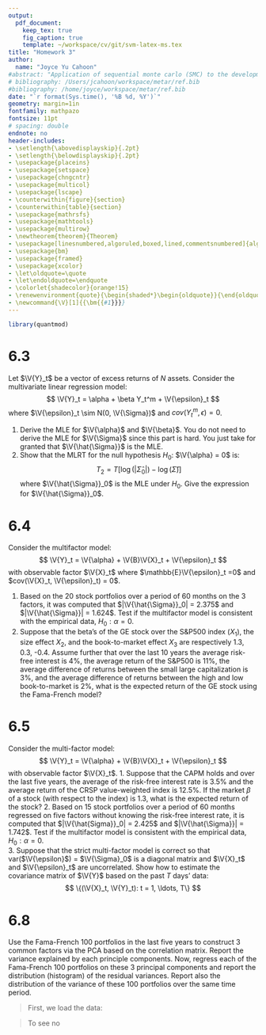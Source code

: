 ```yaml
---
output: 
  pdf_document:
    keep_tex: true
    fig_caption: true
    template: ~/workspace/cv/git/svm-latex-ms.tex
title: "Homework 3"
author: 
  name: "Joyce Yu Cahoon"
#abstract: "Application of sequential monte carlo (SMC) to the development of IM plausibility functions for the Nile."
# bibliography: /Users/jcahoon/workspace/metar/ref.bib
#bibliography: /home/joyce/workspace/metar/ref.bib
date: "`r format(Sys.time(), '%B %d, %Y')`"
geometry: margin=1in
fontfamily: mathpazo
fontsize: 11pt
# spacing: double
endnote: no
header-includes:
- \setlength{\abovedisplayskip}{.2pt}
- \setlength{\belowdisplayskip}{.2pt}
- \usepackage{placeins}
- \usepackage{setspace}
- \usepackage{chngcntr}
- \usepackage{multicol}
- \usepackage{lscape}
- \counterwithin{figure}{section}
- \counterwithin{table}{section}
- \usepackage{mathrsfs}
- \usepackage{mathtools}
- \usepackage{multirow}
- \newtheorem{theorem}{Theorem}
- \usepackage[linesnumbered,algoruled,boxed,lined,commentsnumbered]{algorithm2e} 
- \usepackage{bm}
- \usepackage{framed}
- \usepackage{xcolor}
- \let\oldquote=\quote
- \let\endoldquote=\endquote
- \colorlet{shadecolor}{orange!15}
- \renewenvironment{quote}{\begin{shaded*}\begin{oldquote}}{\end{oldquote}\end{shaded*}}
- \newcommand{\V}[1]{{\bm{{#1}}}}
--- 
```


```r
library(quantmod)
```
# 6.3 
Let $\V{Y}_t$ be a vector of excess returns of $N$ assets. Consider the multivariate linear regression model: 
$$
\V{Y}_t = \alpha + \beta Y_t^m + \V{\epsilon}_t
$$
where $\V{\epsilon}_t \sim N(0, \V{\Sigma})$ and $cov(Y_t^m, \epsilon) = 0$. 

1. Derive the MLE for $\V{\alpha}$ and $\V{\beta}$. You do not need to derive the MLE for $\V{\Sigma}$ since this part is hard. You just take for granted that $\V{\hat{\Sigma}}$ is the MLE.
2. Show that the MLRT for the null hypothesis $H_0$: $\V{\alpha} = 0$ is:
$$
T_2 = T[\log{(|\hat{\Sigma}_0|)} - \log{(\hat{\Sigma})}]
$$
where $\V{\hat{\Sigma}}_0$ is the MLE under $H_0$. Give the expression for $\V{\hat{\Sigma}}_0$. 


# 6.4 
Consider the multifactor model: 
$$
\V{Y}_t = \V{\alpha} + \V{B}\V{X}_t + \V{\epsilon}_t
$$
with observable factor $\V{X}_t$ where $\mathbb{E}\V{\epsilon}_t =0$ and $cov(\V{X}_t, \V{\epsilon}_t) = 0$. 

1. Based on the 20 stock portfolios over a period of 60 months on the 3 factors, it was computed that $|\V{\hat{\Sigma}}_0| = 2.375$ and $|\V{\hat{\Sigma}}| = 1.624$. Test if the multifactor model is consistent with the empirical data, $H_0: \alpha = 0$.
2. Suppose that the beta's of the GE stock over the S&P500 index ($X_1$), the size effect $X_2$, and the book-to-market effect $X_3$ are respectively 1.3, 0.3, -0.4. Assume further that over the last 10 years the average risk-free interest is 4\%, the average return of the S&P500 is 11\%, the average difference of returns between the small large capitalization is 3\%, and the average difference of returns between the high and low book-to-market is 2\%, what is the expected return of the GE stock using the Fama-French model?

# 6.5
Consider the multi-factor model: 
$$
\V{Y}_t = \V{\alpha} + \V{B}\V{X}_t + \V{\epsilon}_t
$$
with observable factor $\V{X}_t$. 
1. Suppose that the CAPM holds and over the last five years, the average of the risk-free interest rate is 3.5\% and the average return of the CRSP value-weighted index is 12.5\%. If the market $\beta$ of a stock (with respect to the index) is 1.3, what is the expected return of the stock? 
2. Based on 15 stock portfolios over a period of 60 months regressed on five factors without knowing the risk-free interest rate, it is computed that $|\V{\hat{Sigma}}_0| = 2.425$ and $|\V{\hat{\Sigma}}| = 1.742$. Test if the multifactor model is consistent with the empirical data, $H_0: \alpha = 0$.  
3. Suppose that the strict multi-factor model is correct so that var($\V{\epsilon}$) = $\V{\Sigma}_0$ is a diagonal matrix and $\V{X}_t$ and $\V{\epsilon}_t$ are uncorrelated. Show how to estimate the covariance matrix of $\V{Y}$ based on the past $T$ days' data:
$$
\{(\V{X}_t, \V{Y}_t): t = 1, \ldots, T\}
$$

# 6.8 
Use the Fama-French 100 portfolios in the last five years to construct 3 common factors via the PCA based on the correlation matrix. Report the variance explained by each principle components. Now, regress each of the Fama-French 100 portfolios on these 3 principal components and report the distribution (histogram) of the residual variances. Report also the distribution of the variance of these 100 portfolios over the same time period. 

> First, we load the data: 

> To see no

